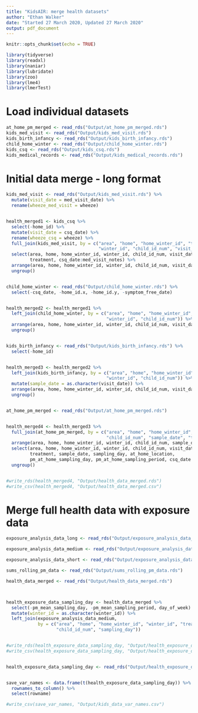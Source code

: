 ```yaml
---
title: "KidsAIR: merge health datasets"
author: "Ethan Walker"
date: "Started 27 March 2020, Updated 27 March 2020"
output: pdf_document
---
```


```r
knitr::opts_chunk$set(echo = TRUE)
```

```r
library(tidyverse)
library(readxl)
library(naniar)
library(lubridate)
library(zoo)
library(lme4)
library(lmerTest)
```

# Load individual datasets
```r
at_home_pm_merged <- read_rds("Output/at_home_pm_merged.rds")
kids_med_visit <- read_rds("Output/kids_med_visit.rds")
kids_birth_infancy <- read_rds("Output/kids_birth_infancy.rds")
child_home_winter <- read_rds("Output/child_home_winter.rds")
kids_csq <- read_rds("Output/kids_csq.rds")
kids_medical_records <- read_rds("Output/kids_medical_records.rds")
```


# Initial data merge - long format
```r
kids_med_visit <- read_rds("Output/kids_med_visit.rds") %>% 
  mutate(visit_date = med_visit_date) %>% 
  rename(wheeze_med_visit = wheeze)


health_merged1 <- kids_csq %>% 
  select(-home_id) %>% 
  mutate(visit_date = csq_date) %>% 
  rename(wheeze_csq = wheeze) %>% 
  full_join(kids_med_visit, by = c("area", "home", "home_winter_id", "treatment",
                                   "winter_id", "child_id_num", "visit_date")) %>% 
  select(area, home, home_winter_id, winter_id, child_id_num, visit_date,
         treatment, csq_date:med_visit_notes) %>% 
  arrange(area, home, home_winter_id, winter_id, child_id_num, visit_date) %>% 
  ungroup()


child_home_winter <- read_rds("Output/child_home_winter.rds") %>% 
  select(-csq_date, -home_id.x, -home_id.y, -symptom_free_date)


health_merged2 <- health_merged1 %>% 
  left_join(child_home_winter, by = c("area", "home", "home_winter_id", "treatment",
                                      "winter_id", "child_id_num")) %>% 
  arrange(area, home, home_winter_id, winter_id, child_id_num, visit_date) %>% 
  ungroup()


kids_birth_infancy <- read_rds("Output/kids_birth_infancy.rds") %>% 
  select(-home_id)


health_merged3 <- health_merged2 %>% 
  left_join(kids_birth_infancy, by = c("area", "home", "home_winter_id", "treatment",
                                      "winter_id", "child_id_num")) %>% 
  mutate(sample_date = as.character(visit_date)) %>% 
  arrange(area, home, home_winter_id, winter_id, child_id_num, visit_date) %>% 
  ungroup()


at_home_pm_merged <- read_rds("Output/at_home_pm_merged.rds") 


health_merged4 <- health_merged3 %>% 
  full_join(at_home_pm_merged, by = c("area", "home", "home_winter_id", "winter_id", 
                                      "child_id_num", "sample_date", "treatment")) %>% 
  arrange(area, home, home_winter_id, winter_id, child_id_num, sample_date) %>% 
  select(area, home, home_winter_id, winter_id, child_id_num, visit_date,
         treatment, sample_date, sampling_day, at_home_location, 
         pm_at_home_sampling_day, pm_at_home_sampling_period, csq_date:at_home) %>% 
  ungroup()


#write_rds(health_merged4, "Output/health_data_merged.rds")
#write_csv(health_merged4, "Output/health_data_merged.csv")
```


# Merge full health data with exposure data
```r
exposure_analysis_data_long <- read_rds("Output/exposure_analysis_data_long_new.rds") 

exposure_analysis_data_medium <- read_rds("Output/exposure_analysis_data_medium.rds") 

exposure_analysis_data_short <- read_rds("Output/exposure_analysis_data_short.rds")

sums_rolling_pm_data <- read_rds("Output/sums_rolling_pm_data.rds")

health_data_merged <- read_rds("Output/health_data_merged.rds")



health_exposure_data_sampling_day <- health_data_merged %>% 
  select(-pm_mean_sampling_day, -pm_mean_sampling_period, day_of_week) %>% 
  mutate(winter_id = as.character(winter_id)) %>% 
  left_join(exposure_analysis_data_medium,
            by = c("area", "home", "home_winter_id", "winter_id", "treatment",
                   "child_id_num", "sampling_day"))


#write_rds(health_exposure_data_sampling_day, "Output/health_exposure_data_sampling_day.rds")
#write_csv(health_exposure_data_sampling_day, "Output/health_exposure_data_sampling_day.csv")


health_exposure_data_sampling_day <- read_rds("Output/health_exposure_data_sampling_day.rds")


save_var_names <- data.frame(t(health_exposure_data_sampling_day)) %>% 
  rownames_to_column() %>% 
  select(rowname)

#write_csv(save_var_names, "Output/kids_data_var_names.csv")
```


